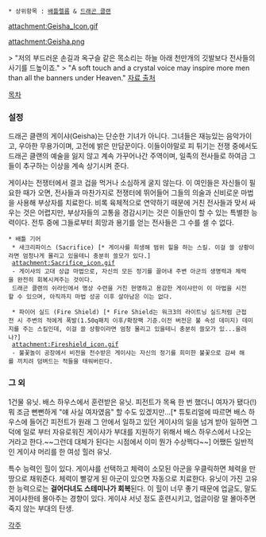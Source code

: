  * 상위항목 : [[배틀렐름]] & [[드래곤 클랜]]

{{{+1 '''Geisha''' }}}

attachment:Geisha_Icon.gif

attachment:Geisha.png

> "저의 부드러운 손길과 옥구슬 같은 목소리는 하늘 아래 천만개의 깃발보다 전사들의 사기를 드높이죠."
> "A soft touch and a crystal voice may inspire more men than all the banners under Heaven."
[http://battlerealms.wikia.com/wiki/Geisha  자료 출처]

[[목차]]

=== 설정 ===
드래곤 클랜의 게이샤(Geisha)는 단순한 기녀가 아니다. 그녀들은 재능있는 음악가이고, 우아한 무용가이며, 고전에 밝은 만담꾼이다. 
이들이야말로 피 튀기는 전쟁 중에서도 드래곤 클랜의 예술을 잃지 않고 계속 가꾸어나간 주역이며, 일족의 전사들로 하여금 그들이 추구하는 이상을 계속 상기시켜 준다. 

게이샤는 전쟁터에서 결코 겁을 먹거나 소심하게 굴지 않는다. 
이 여인들은 자신들이 필요한 때가 오면, 전사들과 마찬가지로 전쟁터에 뛰어들어 그들의 의술과 신비로운 마법을 사용해 부상자를 치료한다. 
비록 육체적으로 연약하기 때문에 거친 전사들과 맞서 싸우는 것은 어렵지만, 부상자들의 고통을 경감시키는 것은 이들만이 할 수 있는 특별한 능력이다. 
전투 중에 그들로부터 희망과 용기를 얻는 전사들은 그 수를 셀 수 없다. 

 * 배틀 기어
  * 새크리파이스 (Sacrifice) [* 게이샤를 희생해 범위 힐을 하는 스킬. 이걸 쓸 상황이라면 엄청나게 몰리고 있을테니 충분히 쓸모가 있다.]
  attachment:Sacrifice_icon.gif
  - 게이샤의 고대 상급 마법으로, 자신의 모든 정기를 끌어내 주변 아군의 생명력과 체력을 완전히 회복시켜주는 것이다. 
  드래곤 클랜의 쉬라인에서 명상 수련을 거친 현명하고 용감한 게이샤만이 이 마법을 시전할 수 있으며, 아직까지 마법 성공 이후 살아남은 이는 없다. 

  * 파이어 실드 (Fire Shield) [* Fire Shield는 워크3의 라이트닝 실드처럼 근접전 시 주변의 적에게 폭발(1.50q패치 이후/확장팩 기준.이전 버전은 불 속성 데미지) 데미지를 주는 스킬인데, 이걸 쓸 상황이라면 엄청 몰리고 있을테니 충분히 쓸모가 있...을려나?]
  attachment:Fireshield_icon.gif
  - 불꽃놀이 공장에서 비전을 전수받은 게이샤는 자신의 정기를 희미한 불꽃으로 감싸 해를 끼치려 덤벼드는 적들을 태워버린다. 

=== 그 외 ===
1건물 유닛. 배스 하우스에서 훈련받은 유닛.
피전트가 목욕 한 번 했더니 여자가 됐다(!) 뭐 조금 뻔뻔하게 "얘 사실 여자였음" 할 수도 있겠지만...[* 튜토리얼에 따르면 배스 하우스에 들어간 피전트가 원래 그 안에서 일하고 있던 게이샤의 일을 넘겨 받아 일하면 그덕에 일로 부터 자유로워진 게이샤가 부대를 지원하기 위해서 배스 하우스에서 나오는 거라고 한다.~~그런데 대체가 된다는 시점에서 이미 뭔가 수상쩍다~~] 어쨌든 일반적인 게이샤 머리를 한 여성 힐러 유닛.

특수 능력인 힐이 있다. 게이샤를 선택하고 체력이 소모된 아군을 우클릭하면 체력을 만땅으로 채워준다. 
체력이 빨갛게 된 아군이 있으면 자동으로 치료한다. 유닛이 가진 고유한 능력으로는 '''걸어다녀도 스테미나가 회복'''된다. 
이 힐이 너무 좋기 때문에 업글도, 말도 게이샤한테 몰아주는 경향이 있다. 게이샤 서넛 정도 훈련시키고, 업글이랑 말 몰아주면 죽지 않는 부대의 탄생. 

[[각주]]
